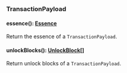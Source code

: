 ### TransactionPayload


#### essence(): [Essence](#essence)

Return the essence of a `TransactionPayload`.

#### unlockBlocks(): [UnlockBlock[]](#unlockblock)

Return unlock blocks of a `TransactionPayload`.
